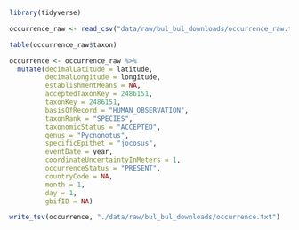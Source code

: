 ```r
library(tidyverse)
```

```r
occurrence_raw <- read_csv("data/raw/bul_bul_downloads/occurrence_raw.txt")

table(occurrence_raw$taxon)

occurrence <- occurrence_raw %>% 
  mutate(decimalLatitude = latitude,
         decimalLongitude = longitude,
         establishmentMeans = NA,
         acceptedTaxonKey = 2486151,
         taxonKey = 2486151, 
         basisOfRecord = "HUMAN_OBSERVATION",
         taxonRank = "SPECIES",
         taxonomicStatus = "ACCEPTED",
         genus = "Pycnonotus",
         specificEpithet = "jocosus",
         eventDate = year,
         coordinateUncertaintyInMeters = 1,
         occurrenceStatus = "PRESENT",
         countryCode = NA,
         month = 1,
         day = 1,
         gbifID = NA)

write_tsv(occurrence, "./data/raw/bul_bul_downloads/occurrence.txt")
```

